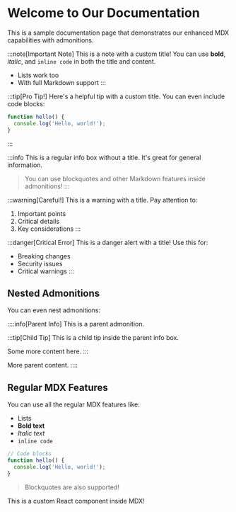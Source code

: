 # Welcome to Our Documentation

This is a sample documentation page that demonstrates our enhanced MDX capabilities with admonitions.

:::note[Important Note]
This is a note with a custom title! You can use **bold**, _italic_, and `inline code` in both the title and content.

- Lists work too
- With full Markdown support
:::

:::tip[Pro Tip!]
Here's a helpful tip with a custom title. You can even include code blocks:

```typescript
function hello() {
  console.log('Hello, world!');
}
```
:::

:::info
This is a regular info box without a title. It's great for general information.

> You can use blockquotes and other Markdown features inside admonitions!
:::

:::warning[Careful!]
This is a warning with a title. Pay attention to:
1. Important points
2. Critical details
3. Key considerations
:::

:::danger[Critical Error]
This is a danger alert with a title! Use this for:

- Breaking changes
- Security issues
- Critical warnings
:::

## Nested Admonitions

You can even nest admonitions:

::::info[Parent Info]
This is a parent admonition.

:::tip[Child Tip]
This is a child tip inside the parent info box.

Some more content here.
:::

More parent content.
::::

## Regular MDX Features

You can use all the regular MDX features like:

- Lists
- **Bold text**
- *Italic text*
- `inline code`

```javascript
// Code blocks
function hello() {
  console.log('Hello, world!');
}
```

> Blockquotes are also supported!

<div className="bg-blue-100 p-4 rounded-lg">
  This is a custom React component inside MDX!
</div> 